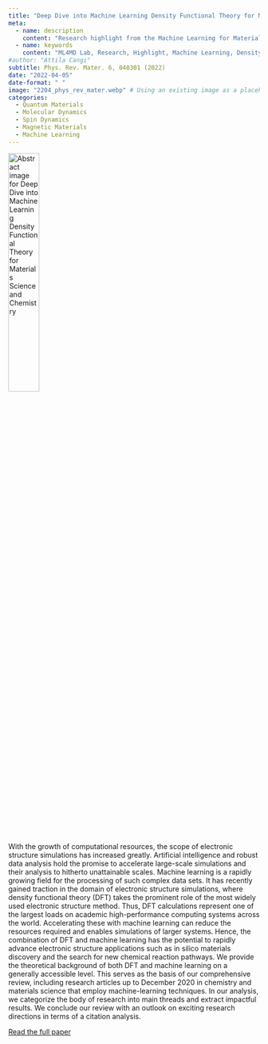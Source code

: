 ```yaml
---
title: "Deep Dive into Machine Learning Density Functional Theory for Materials Science and Chemistry"
meta:
  - name: description
    content: "Research highlight from the Machine Learning for Materials Design (ML4MD) Lab: Deep Dive into Machine Learning Density Functional Theory for Materials Science and Chemistry."
  - name: keywords
    content: "ML4MD Lab, Research, Highlight, Machine Learning, Density Functional Theory, Materials Science, Chemistry"
#author: "Attila Cangi"
subtitle: Phys. Rev. Mater. 6, 040301 (2022)
date: "2022-04-05"
date-format: " "
image: "2204_phys_rev_mater.webp" # Using an existing image as a placeholder
categories:
  - Quantum Materials
  - Molecular Dynamics
  - Spin Dynamics
  - Magnetic Materials
  - Machine Learning
---
```

![](2204_phys_rev_mater.webp){.overview-thumbnail alt="Abstract image for Deep Dive into Machine Learning Density Functional Theory for Materials Science and Chemistry" width="35%"}

With the growth of computational resources, the scope of electronic structure simulations has increased greatly. Artificial intelligence and robust data analysis hold the promise to accelerate large-scale simulations and their analysis to hitherto unattainable scales. Machine learning is a rapidly growing field for the processing of such complex data sets. It has recently gained traction in the domain of electronic structure simulations, where density functional theory (DFT) takes the prominent role of the most widely used electronic structure method. Thus, DFT calculations represent one of the largest loads on academic high-performance computing systems across the world. Accelerating these with machine learning can reduce the resources required and enables simulations of larger systems. Hence, the combination of DFT and machine learning has the potential to rapidly advance electronic structure applications such as in silico materials discovery and the search for new chemical reaction pathways. We provide the theoretical background of both DFT and machine learning on a generally accessible level. This serves as the basis of our comprehensive review, including research articles up to December 2020 in chemistry and materials science that employ machine-learning techniques. In our analysis, we categorize the body of research into main threads and extract impactful results. We conclude our review with an outlook on exciting research directions in terms of a citation analysis.

[Read the full paper](https://doi.org/10.1103/PhysRevMaterials.6.040301){target="_blank"}
